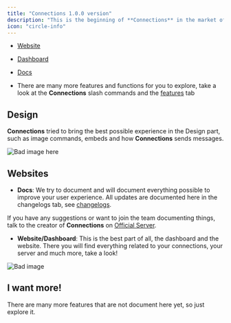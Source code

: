 ```yaml
---
title: "Connections 1.0.0 version"
description: "This is the beginning of **Connections** in the market of bots that talk between servers, look wisely and expect much more in the next updates!"
icon: "circle-info"
---
```

- [Website](https://connections.squareweb.app)
- [Dashboard](https://connections.squareweb.app/dashboard)
- [Docs](https://puthere)

- There are many more features and functions for you to explore, take a look at the **Connections** slash commands and the [features](/docs/features) tab

## Design

**Connections** tried to bring the best possible experience in the Design part, such as image commands, embeds and how **Connections** sends messages.

![Bad image here](/public/rank.png)

## Websites

- **Docs**: We try to document and will document everything possible to improve your user experience. All updates are documented here in the changelogs tab, see [changelogs](/docs/changelogs).

If you have any suggestions or want to join the team documenting things, talk to the creator of **Connections** on [Official Server](https://discord.gg/DSCvhYWatd).

- **Website/Dashboard**: This is the best part of all, the dashboard and the website. There you will find everything related to your connections, your server and much more, take a look!

![Bad image](/public/website.png)

## I want more!

There are many more features that are not document here yet, so just explore it.